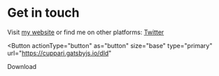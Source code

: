 # Get in touch

Visit [my website](dgar-cuppari-dev.vercel.app) or find me on other platforms: [Twitter](https://www.twitter.com/blendit4ent)

<CodeSandbox codeSandboxId="relaxed-agnesi-o9urw" />

<Button
  actionType="button"
  as="button"
  size="base"
  type="primary"
  url="https://cuppari.gatsbyjs.io/dld"
>
  Download
</Button>


